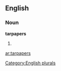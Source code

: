 ==English==

===Noun===
'''tarpapers'''

# {{plural of|[[tarpaper]]}}

{{anagrams:en/aaepprrst}}
[[Category:English plurals]]

[[ar:tarpapers]]